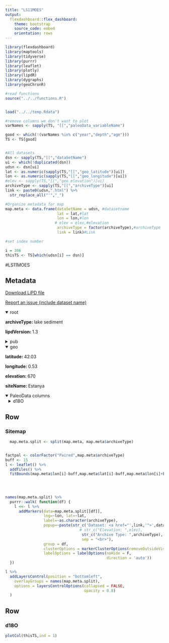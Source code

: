 ```yaml
---
title: "LS11MOES"
output: 
  flexdashboard::flex_dashboard:
    theme: bootstrap
    source_code: embed
    orientation: rows
---
```


```r
library(flexdashboard)
library(maptools)
library(tidyverse)
library(purrr)
library(leaflet)
library(plotly)
library(lipdR)
library(dygraphs)
library(geoChronR)

#read functions
source("../../functions.R")


load("../../temp.Rdata")

#remove columns we don't want to plot
varNames <- sapply(TS, "[[","paleoData_variableName")

good <- which(!(varNames %in% c("year","depth","age")))
TS <- TS[good]


#All datasets
dsn <- sapply(TS,"[[","dataSetName")
ui <- which(!duplicated(dsn))
udsn <- dsn[ui]
lat <- as.numeric(sapply(TS,"[[","geo_latitude")[ui])
lon <- as.numeric(sapply(TS,"[[","geo_longitude")[ui])
#elev <- sapply(TS,"[[","geo_elevation")[ui]
archiveType <- sapply(TS,"[[","archiveType")[ui]
link <- paste0(udsn,".html") %>% 
  str_replace_all("'","_")

#Organize metadata for map
map.meta <- data.frame(dataSetName = udsn, #datasetname
                       lat = lat,#lat
                       lon = lon,#lon
                      # elev = elev,#elevation
                       archiveType = factor(archiveType),#archiveType
                       link = link)#Link

#set index number

i = 306
thisTS <- TS[which(udsn[i] == dsn)]
```
#LS11MOES

Metadata {.sidebar}
-------------------------------------
[Download LiPD file](LS11MOES.lpd)
            

[Report an issue (include dataset name)](https://github.com/nickmckay/LiPDverse/issues)

<details open style="margin-left: 0px">
<summary>root</summary>
<p style="margin-left: 0px"><strong>archiveType: </strong>lake sediment
<p style="margin-left: 0px"><strong>lipdVersion: </strong>1.3
</details>
<details>
<summary>pub</summary>
<details style="margin-left: 10px">
<summary>pub1</summary>
<p style="margin-left: 10px"><strong>author: </strong>Morell�n, Mario , Valero-Garc�s, Blas , Gonz�lez-Samp�riz, Pen�lope , Vegas-Vilarr�bia, Teresa , Rubio, Esther , Rieradevall, Maria , Delgado-Huertas, Antonio , Mata, Pilar , Romero, �scar , Engstrom, Daniel R. , L�pez-Vicente, Manuel , Navas, Ana , Soto, Jes�s
<p style="margin-left: 10px"><strong>journal: </strong>Journal of Paleolimnology
<p style="margin-left: 10px"><strong>volume: </strong>46
<p style="margin-left: 10px"><strong>pages: </strong>-29
<p style="margin-left: 10px"><strong>pubYear: </strong>2009
<p style="margin-left: 10px"><strong>title: </strong>Climate changes and human activities recorded in the sediments of Lake Estanya (NE Spain) during the Medieval Warm Period and Little Ice Age
<p style="margin-left: 10px"><strong>DOI: </strong>10.1007/s10933-009-9346-3
</details>
</details>
<details open style="margin-left: 0px">
<summary>geo</summary>
<p style="margin-left: 0px"><strong>latitude: </strong>42.03
<p style="margin-left: 0px"><strong>longitude: </strong>0.53
<p style="margin-left: 0px"><strong>elevation: </strong>670
<p style="margin-left: 0px"><strong>siteName: </strong>Estanya
</details>
<details open>
<summary>PaleoData columns</summary>
<details style="margin-left: 10px">
<summary>d18O</summary>
<p style="margin-left: 10px"><strong>TSid: </strong>LS11MOES
<p style="margin-left: 10px"><strong>variableName: </strong>d18O
<p style="margin-left: 10px"><strong>units: </strong>permil
<p style="margin-left: 10px"><strong>description: </strong>carbonate
<details>
<summary>interpretation</summary>
<details style="margin-left: 20px">
<summary>1</summary>
<p style="margin-left: 20px"><strong>basis: </strong>The isotopic composition of the Triassic limestone bedrock is characterized by relatively low oxygen isotope values (between -4.0 and -6.0%; average d18Ocalcite = -5.3%)...samples from units 6, 5 and 3 show d18Ocalcite values (-7.1% to -3.2%) similar to the isotopic signal of the bedrock (-4.6% to -5.2%), indicating a dominant clastic origin of the carbonate.
<p style="margin-left: 20px"><strong>direction: </strong>negative
<p style="margin-left: 20px"><strong>equilibriumEvidence: </strong>The isotopic composition of this calcite [endogenic calcite in macrophyte coatings] is approximately in equilibrium with lake waters,
<p style="margin-left: 20px"><strong>inferredMaterial: </strong>lake water
<p style="margin-left: 20px"><strong>integrationTimeUncertaintyType: </strong>chronological
<p style="margin-left: 20px"><strong>integrationTimeUnits: </strong>years
<p style="margin-left: 20px"><strong>rank: </strong>1
<p style="margin-left: 20px"><strong>scope: </strong>isotope
<p style="margin-left: 20px"><strong>variable: </strong>P_E
</details>
<details style="margin-left: 20px">
<summary>2</summary>
<p style="margin-left: 20px"><strong>basis: </strong>In the absence of contamination sources [units 1,2 4a and 4b], the two primary factors controlling d18Ocalcite values are moisture balance (precipitation minus evaporation) and the isotopic composition of lake waters (Griffiths et al. 2002)
<p style="margin-left: 20px"><strong>direction: </strong>negative
<p style="margin-left: 20px"><strong>equilibriumEvidence: </strong>The isotopic composition of this calcite [endogenic calcite in macrophyte coatings] is approximately in equilibrium with lake waters,
<p style="margin-left: 20px"><strong>inferredMaterial: </strong>lake water, allochthonous calcite
<p style="margin-left: 20px"><strong>integrationTimeUncertaintyType: </strong>chronological
<p style="margin-left: 20px"><strong>integrationTimeUnits: </strong>years
<p style="margin-left: 20px"><strong>rank: </strong>2
<p style="margin-left: 20px"><strong>scope: </strong>isotope
<p style="margin-left: 20px"><strong>variable: </strong>P:E
</details>
</details>
</details>

Row
-----------------------------------------------------------------------

### Sitemap

```r
  map.meta.split <- split(map.meta, map.meta$archiveType)


factpal <- colorFactor("Paired",map.meta$archiveType)
buff <- 15
l <- leaflet() %>% 
  addTiles() %>% 
  fitBounds(map.meta$lon[i]-buff,map.meta$lat[i]-buff,map.meta$lon[i]+buff,map.meta$lat[i]+buff)
  

  
  
names(map.meta.split) %>%
  purrr::walk( function(df) {
    l <<- l %>%
      addMarkers(data=map.meta.split[[df]],
                 lng=~lon, lat=~lat,
                 label=~as.character(archiveType),
                 popup=~paste(str_c('Dataset: <a href="',link,'">',dataSetName,'</a>'),
                                 # str_c("Elevation: ",elev),
                                  str_c("Archive Type: ",archiveType),
                                  sep = "<br>"),
                 group = df,
                 clusterOptions = markerClusterOptions(removeOutsideVisibleBounds = F),
                 labelOptions = labelOptions(noHide = F,
                                             direction = 'auto'))
  })

l %>%
  addLayersControl(position = "bottomleft",
    overlayGroups = names(map.meta.split),
    options = layersControlOptions(collapsed = FALSE,
                                   opacity = 0.8)
  )
```

Row {.tabset .tabset-fade}
-----------------------------------------------------------------------

### d18O
```r
plotCol(thisTS,ind = 1)
```
